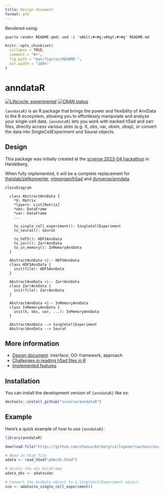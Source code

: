 ```yaml
---
title: Design document
format: gfm
---
```


:::{.content-hidden}
Rendered using:
```
quarto render README.qmd; sed -i 's#&lt;#<#g;s#&gt;#>#g' README.md
```
:::

<!-- README.md is generated from README.qmd. Please edit that file -->

```r
knitr::opts_chunk$set(
  collapse = TRUE,
  comment = "#>",
  fig.path = "man/figures/README-",
  out.width = "100%"
)
```

# anndataR

<!-- badges: start -->
[![Lifecycle: experimental](https://img.shields.io/badge/lifecycle-experimental-orange.svg)](https://lifecycle.r-lib.org/articles/stages.html#experimental)
[![CRAN status](https://www.r-pkg.org/badges/version/anndataR)](https://CRAN.R-project.org/package=anndataR)
<!-- badges: end -->


`{anndataR}` is an R package that brings the power and flexibility of AnnData to the 
R ecosystem, allowing you to effortlessly manipulate and analyze your single-cell data.
`{anndataR}` lets you work with backed h5ad and zarr files, directly access various slots 
(e.g. X, obs, var, obsm, obsp), or convert the data into SingleCellExperiment and Seurat 
objects.

## Design

This package was initially created at the [scverse 2023-04 hackathon](https://scverse.org/events/2023_04_hackathon/) in Heidelberg.

When fully implemented, it will be a complete replacement for [theislab/zellkonverter](https://github.com/theislab/zellkonverter), [mtmorgan/h5ad](github.com/mtmorgan/h5ad/) and [dynverse/anndata](https://github.com/dynverse/anndata).


```mermaid
classDiagram

  class AbstractAnnData {
    *X: Matrix
    *layers: List[Matrix]
    *obs: DataFrame
    *var: DataFrame
    ...

    to_single_cell_experiment(): SingleCellExperiment
    to_seurat(): Seurat

    to_hdf5(): HDF5AnnData
    to_zarr(): ZarrAnnData
    to_in_memory(): InMemoryAnnData
  }

  AbstractAnnData <|-- HDF5AnnData
  class HDF5AnnData {
    init(file): HDF5AnnData
  }

  AbstractAnnData <|-- ZarrAnnData
  class ZarrAnnData {
    init(file): ZarrAnnData
  }

  AbstractAnnData <|-- InMemoryAnnData
  class InMemoryAnnData {
    init(X, obs, var, ...): InMemoryAnnData
  }

  AbstractAnnData --> SingleCellExperiment
  AbstractAnnData --> Seurat

```


## More information

* [Design document](doc/design.md): interface, OO-framework, approach
* [Challenges in reading h5ad files in R](doc/challenges.md)
* [Implemented features](doc/features.md)

## Installation

You can install the development version of `{anndataR}` like so:

``` r
devtools::install_github("scverse/anndataR")
```

## Example

Here's a quick example of how to use `{anndataR}`:

```r
library(anndataR)

download.file("https://github.com/chanzuckerberg/cellxgene/raw/main/example-dataset/pbmc3k.h5ad", "pbmc3k.h5ad")

# Read an h5ad file
adata <- read_h5ad("pbmc3k.h5ad")

# Access the obs DataFrame
adata_obs <- adata$obs

# Convert the AnnData object to a SingleCellExperiment object
sce <- adata$to_single_cell_experiment()
```
